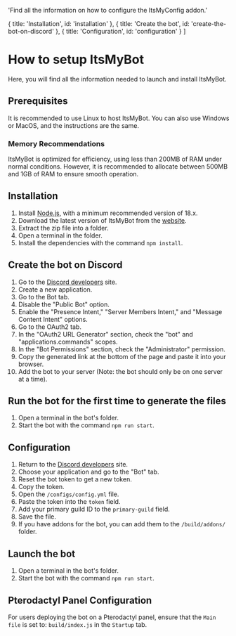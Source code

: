   'Find all the information on how to configure the ItsMyConfig addon.'

  { title: 'Installation', id: 'installation' },
  { title: 'Create the bot', id: 'create-the-bot-on-discord' },
  { title: 'Configuration', id: 'configuration' }
]

# How to setup ItsMyBot
Here, you will find all the information needed to launch and install ItsMyBot.

## Prerequisites
It is recommended to use Linux to host ItsMyBot. You can also use Windows or MacOS, and the instructions are the same.

### Memory Recommendations
ItsMyBot is optimized for efficiency, using less than 200MB of RAM under normal conditions. However, it is recommended to allocate between 500MB and 1GB of RAM to ensure smooth operation.

## Installation
1. Install [Node.js](https://nodejs.org/en/download/package-manager), with a minimum recommended version of 18.x.
2. Download the latest version of ItsMyBot from the [website](https://builtbybit.com/resources/24369/).
3. Extract the zip file into a folder.
4. Open a terminal in the folder.
5. Install the dependencies with the command `npm install`.

## Create the bot on Discord
1. Go to the [Discord developers](https://discord.com/developers/applications) site.
2. Create a new application.
3. Go to the Bot tab.
4. Disable the "Public Bot" option.
5. Enable the "Presence Intent," "Server Members Intent," and "Message Content Intent" options.
6. Go to the OAuth2 tab.
7. In the "OAuth2 URL Generator" section, check the "bot" and "applications.commands" scopes.
8. In the "Bot Permissions" section, check the "Administrator" permission.
9. Copy the generated link at the bottom of the page and paste it into your browser.
10. Add the bot to your server (Note: the bot should only be on one server at a time).

## Run the bot for the first time to generate the files
1. Open a terminal in the bot's folder.
2. Start the bot with the command `npm run start`.

## Configuration
1. Return to the [Discord developers](https://discord.com/developers/applications) site.
2. Choose your application and go to the "Bot" tab.
3. Reset the bot token to get a new token.
4. Copy the token.
5. Open the `/configs/config.yml` file.
6. Paste the token into the `token` field.
7. Add your primary guild ID to the `primary-guild` field.
8. Save the file.
9. If you have addons for the bot, you can add them to the `/build/addons/` folder.

## Launch the bot
1. Open a terminal in the bot's folder.
2. Start the bot with the command `npm run start`.

## Pterodactyl Panel Configuration
For users deploying the bot on a Pterodactyl panel, ensure that the `Main file` is set to: `build/index.js` in the `Startup` tab.